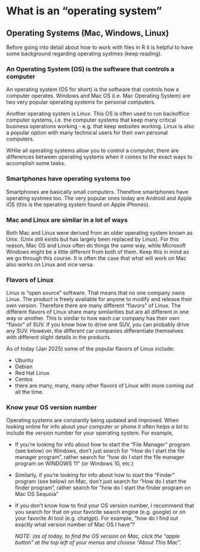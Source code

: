 # What is an "operating system"

## Operating Systems (Mac, Windows, Linux)

Before going into detail about how to work with files in R it is helpful
to have some background regarding operating systmes (keep reading).

### An Operating System (OS) is the software that controls a computer

An <yrDef>operating system</yrDef> (OS for short) is the software that controls how a 
computer operates. Windows and Mac OS (i.e. Mac Operating System) are two very popular operating systems
for personal computers.

Another operating system is Linux. This OS is often used to run 
<yrDef>backoffice computer systems</yrDef>, i.e. the computer systems 
that keep many critical business operations working - e.g. that 
keep websites working. Linux is also a popular option with many technical users
for their own personal computers.

WHile all operating systems allow you to control a computer, there are 
differences between operating systems  when it comes to the exact ways to
accomplish some tasks.

### Smartphones have operating systems too

Smartphones are basically small computers. Therefore smartphones have 
operating systmes too. The very popular ones today are Android  and 
Apple iOS (this is the operating system found on Apple iPhones).

### Mac and Linux are similar in a lot of ways

Both Mac and Linux were derived from an older operating system known as Unix.
(Unix still exists but has largely been replaced by Linux). For this reason,
Mac OS and Linux often do things the same way, while Microsoft Windows might
be a little different from both of them. Keep this in mind as we go through
this course. It is often the case that what will work on Mac also works 
on Linux and vice versa.

### Flavors of Linux

Linux is "open source" software. That means that no one company owns Linux.
The product is freely available for anyone to modify and release their own
version. Therefore there are many different "flavors" of Linux. The different flavors of Linux
share many similarities but are all different in one way or another. This is 
similar to how each car company has their own "flavor" of SUV. If you know how
to drive one SUV, you can probably drive any SUV. However, the different car
companies differentiate themselves with different slight details in the 
products. 

As of today (Jan 2025) some of the popular flavors of Linux include:

* Ubuntu
* Debian
* Red Hat Linux
* Centos
* there are many, many, many other flavors of Linux with more coming out
  all the time. 

### Know your OS version number

Operating systems are constantly being updated and improved. When looking 
online for info about your computer or phone it often helps *a lot* to
include the version number for your operating system. For example, 

* If you're looking for info about how to start the "File Manager"
  program (see below) on Windows, don't just search for
  "How do I start the file manager program", rather search for 
  "how do I start the file manager program on WINDOWS 11" (or Windows 10, etc.)

* Similarly, if you're looking for info about how to start the "Finder"
  program (see below) on Mac, don't just search for
  "How do I start the finder program", rather search for 
  "how do I start the finder program on Mac OS Sequoia"

* If you don't know how to find your OS version number, I recommend that 
  you search for that on your favorite search engine (e.g. google) or on 
  your favorite AI tool (e.g. chatgpt). For example, "how do I find out
  exactly what version number of Mac OS I have"? 
  
  *NOTE: (as of today, to find the OS version on Mac, click the "apple button"*
  *at the top left of your menus and choose "About This Mac".*



